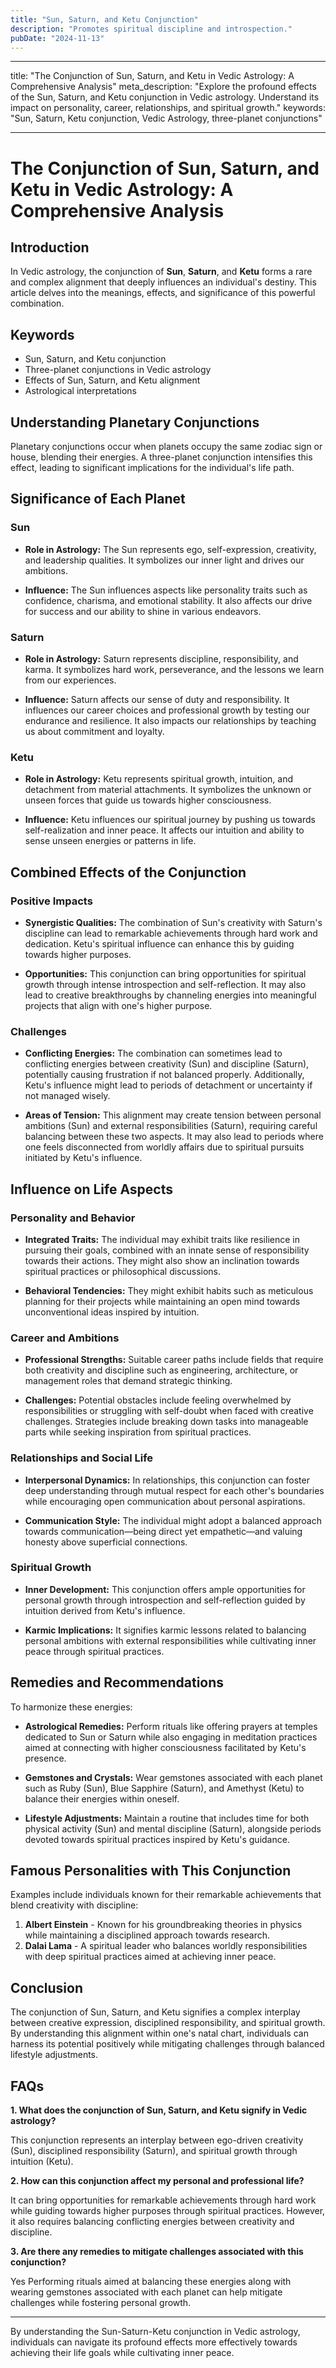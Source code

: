 ```yaml
---
title: "Sun, Saturn, and Ketu Conjunction"
description: "Promotes spiritual discipline and introspection."
pubDate: "2024-11-13"
---
```


---

title: "The Conjunction of Sun, Saturn, and Ketu in Vedic Astrology: A Comprehensive Analysis"
meta_description: "Explore the profound effects of the Sun, Saturn, and Ketu conjunction in Vedic astrology. Understand its impact on personality, career, relationships, and spiritual growth."
keywords: "Sun, Saturn, Ketu conjunction, Vedic Astrology, three-planet conjunctions"

---

# The Conjunction of Sun, Saturn, and Ketu in Vedic Astrology: A Comprehensive Analysis

## Introduction

In Vedic astrology, the conjunction of **Sun**, **Saturn**, and **Ketu** forms a rare and complex alignment that deeply influences an individual's destiny. This article delves into the meanings, effects, and significance of this powerful combination.

## Keywords

- Sun, Saturn, and Ketu conjunction
- Three-planet conjunctions in Vedic astrology
- Effects of Sun, Saturn, and Ketu alignment
- Astrological interpretations

## Understanding Planetary Conjunctions

Planetary conjunctions occur when planets occupy the same zodiac sign or house, blending their energies. A three-planet conjunction intensifies this effect, leading to significant implications for the individual's life path.

## Significance of Each Planet

### Sun

- **Role in Astrology:** The Sun represents ego, self-expression, creativity, and leadership qualities. It symbolizes our inner light and drives our ambitions.
  
- **Influence:** The Sun influences aspects like personality traits such as confidence, charisma, and emotional stability. It also affects our drive for success and our ability to shine in various endeavors.

### Saturn

- **Role in Astrology:** Saturn represents discipline, responsibility, and karma. It symbolizes hard work, perseverance, and the lessons we learn from our experiences.
  
- **Influence:** Saturn affects our sense of duty and responsibility. It influences our career choices and professional growth by testing our endurance and resilience. It also impacts our relationships by teaching us about commitment and loyalty.

### Ketu

- **Role in Astrology:** Ketu represents spiritual growth, intuition, and detachment from material attachments. It symbolizes the unknown or unseen forces that guide us towards higher consciousness.
  
- **Influence:** Ketu influences our spiritual journey by pushing us towards self-realization and inner peace. It affects our intuition and ability to sense unseen energies or patterns in life.

## Combined Effects of the Conjunction

### Positive Impacts

- **Synergistic Qualities:** The combination of Sun's creativity with Saturn's discipline can lead to remarkable achievements through hard work and dedication. Ketu's spiritual influence can enhance this by guiding towards higher purposes.
  
- **Opportunities:** This conjunction can bring opportunities for spiritual growth through intense introspection and self-reflection. It may also lead to creative breakthroughs by channeling energies into meaningful projects that align with one's higher purpose.

### Challenges

- **Conflicting Energies:** The combination can sometimes lead to conflicting energies between creativity (Sun) and discipline (Saturn), potentially causing frustration if not balanced properly. Additionally, Ketu's influence might lead to periods of detachment or uncertainty if not managed wisely.
  
- **Areas of Tension:** This alignment may create tension between personal ambitions (Sun) and external responsibilities (Saturn), requiring careful balancing between these two aspects. It may also lead to periods where one feels disconnected from worldly affairs due to spiritual pursuits initiated by Ketu's influence.

## Influence on Life Aspects

### Personality and Behavior

- **Integrated Traits:** The individual may exhibit traits like resilience in pursuing their goals, combined with an innate sense of responsibility towards their actions. They might also show an inclination towards spiritual practices or philosophical discussions.
  
- **Behavioral Tendencies:** They might exhibit habits such as meticulous planning for their projects while maintaining an open mind towards unconventional ideas inspired by intuition.

### Career and Ambitions

- **Professional Strengths:** Suitable career paths include fields that require both creativity and discipline such as engineering, architecture, or management roles that demand strategic thinking.
  
- **Challenges:** Potential obstacles include feeling overwhelmed by responsibilities or struggling with self-doubt when faced with creative challenges. Strategies include breaking down tasks into manageable parts while seeking inspiration from spiritual practices.

### Relationships and Social Life

- **Interpersonal Dynamics:** In relationships, this conjunction can foster deep understanding through mutual respect for each other's boundaries while encouraging open communication about personal aspirations.
  
- **Communication Style:** The individual might adopt a balanced approach towards communication—being direct yet empathetic—and valuing honesty above superficial connections.

### Spiritual Growth

- **Inner Development:** This conjunction offers ample opportunities for personal growth through introspection and self-reflection guided by intuition derived from Ketu's influence.
  
- **Karmic Implications:** It signifies karmic lessons related to balancing personal ambitions with external responsibilities while cultivating inner peace through spiritual practices.

## Remedies and Recommendations

To harmonize these energies:

- **Astrological Remedies:** Perform rituals like offering prayers at temples dedicated to Sun or Saturn while also engaging in meditation practices aimed at connecting with higher consciousness facilitated by Ketu's presence.
  
- **Gemstones and Crystals:** Wear gemstones associated with each planet such as Ruby (Sun), Blue Sapphire (Saturn), and Amethyst (Ketu) to balance their energies within oneself.
  
- **Lifestyle Adjustments:** Maintain a routine that includes time for both physical activity (Sun) and mental discipline (Saturn), alongside periods devoted towards spiritual practices inspired by Ketu's guidance.

## Famous Personalities with This Conjunction

Examples include individuals known for their remarkable achievements that blend creativity with discipline:

1. **Albert Einstein** - Known for his groundbreaking theories in physics while maintaining a disciplined approach towards research.
2. **Dalai Lama** - A spiritual leader who balances worldly responsibilities with deep spiritual practices aimed at achieving inner peace.

## Conclusion

The conjunction of Sun, Saturn, and Ketu signifies a complex interplay between creative expression, disciplined responsibility, and spiritual growth. By understanding this alignment within one's natal chart, individuals can harness its potential positively while mitigating challenges through balanced lifestyle adjustments.

## FAQs

**1. What does the conjunction of Sun, Saturn, and Ketu signify in Vedic astrology?**

This conjunction represents an interplay between ego-driven creativity (Sun), disciplined responsibility (Saturn), and spiritual growth through intuition (Ketu).

**2. How can this conjunction affect my personal and professional life?**

It can bring opportunities for remarkable achievements through hard work while guiding towards higher purposes through spiritual practices. However, it also requires balancing conflicting energies between creativity and discipline.

**3. Are there any remedies to mitigate challenges associated with this conjunction?**

Yes Performing rituals aimed at balancing these energies along with wearing gemstones associated with each planet can help mitigate challenges while fostering personal growth.

---

By understanding the Sun-Saturn-Ketu conjunction in Vedic astrology, individuals can navigate its profound effects more effectively towards achieving their life goals while cultivating inner peace.